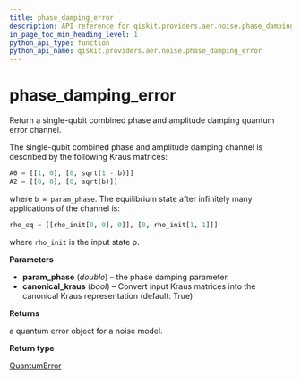 ```yaml
---
title: phase_damping_error
description: API reference for qiskit.providers.aer.noise.phase_damping_error
in_page_toc_min_heading_level: 1
python_api_type: function
python_api_name: qiskit.providers.aer.noise.phase_damping_error
---
```


# phase\_damping\_error

<Function id="qiskit.providers.aer.noise.phase_damping_error" isDedicatedPage={true} github="https://github.com/qiskit/qiskit-aer/tree/stable/0.5/qiskit/providers/aer/noise/errors/standard_errors.py" signature="phase_damping_error(param_phase, canonical_kraus=True)">
  Return a single-qubit combined phase and amplitude damping quantum error channel.

  The single-qubit combined phase and amplitude damping channel is described by the following Kraus matrices:

  ```python
  A0 = [[1, 0], [0, sqrt(1 - b)]]
  A2 = [[0, 0], [0, sqrt(b)]]
  ```

  where `b = param_phase`. The equilibrium state after infinitely many applications of the channel is:

  ```python
  rho_eq = [[rho_init[0, 0], 0]], [0, rho_init[1, 1]]]
  ```

  where `rho_init` is the input state ρ.

  **Parameters**

  *   **param\_phase** (*double*) – the phase damping parameter.
  *   **canonical\_kraus** (*bool*) – Convert input Kraus matrices into the canonical Kraus representation (default: True)

  **Returns**

  a quantum error object for a noise model.

  **Return type**

  [QuantumError](qiskit.providers.aer.noise.QuantumError "qiskit.providers.aer.noise.QuantumError")
</Function>

